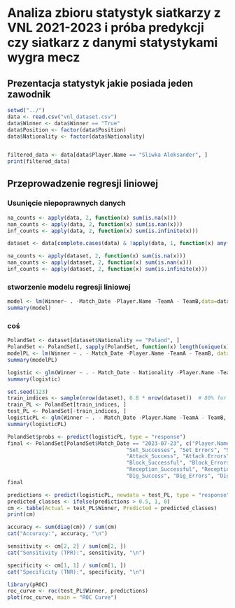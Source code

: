 # Analiza zbioru statystyk siatkarzy z VNL 2021-2023 i próba predykcji czy siatkarz z danymi statystykami wygra mecz

## Prezentacja statystyk jakie posiada jeden zawodnik

```r
setwd("../")
data <- read.csv("vnl_dataset.csv")
data$Winner <- data$Winner == "True"
data$Position <- factor(data$Position)
data$Nationality <- factor(data$Nationality)


filtered_data <- data[data$Player.Name == "Sliwka Aleksander", ]
print(filtered_data)
```

## Przeprowadzenie regresji liniowej

### Usunięcie niepoprawnych danych

```r
na_counts <- apply(data, 2, function(x) sum(is.na(x)))
nan_counts <- apply(data, 2, function(x) sum(is.nan(x)))
inf_counts <- apply(data, 2, function(x) sum(is.infinite(x)))

dataset <- data[complete.cases(data) & !apply(data, 1, function(x) any(is.nan(x) | is.infinite(x))), ]

na_counts <- apply(dataset, 2, function(x) sum(is.na(x)))
nan_counts <- apply(dataset, 2, function(x) sum(is.nan(x)))
inf_counts <- apply(dataset, 2, function(x) sum(is.infinite(x)))

```

### stworzenie modelu regresji liniowej

```r
model <- lm(Winner~ . -Match_Date -Player.Name -TeamA - TeamB,data=dataset)
summary(model)
```

### coś
```r
PolandSet <- dataset[dataset$Nationality == "Poland", ]
PolandSet <- PolandSet[, sapply(PolandSet, function(x) length(unique(x)) > 1)]
modelPL <- lm(Winner ~ . - Match_Date -Player.Name -TeamA - TeamB, data = PolandSet)
summary(modelPL)

```
```r
logistic <- glm(Winner ~ . - Match_Date - Nationality -Player.Name -TeamA - TeamB, family = binomial, data = dataset)
summary(logistic)
```
```r
set.seed(123) 
train_indices <- sample(nrow(dataset), 0.8 * nrow(dataset))  # 80% for training
train_PL <- PolandSet[train_indices, ]
test_PL <- PolandSet[-train_indices, ]
logisticPL <- glm(Winner ~ . - Match_Date -Player.Name -TeamA - TeamB, family = binomial, data = train_PL)
summary(logisticPL)
```
```r
PolandSet$probs <- predict(logisticPL, type = "response")
final <- PolandSet[PolandSet$Match_Date == "2023-07-23", c("Player.Name", "Position", "Year", "TeamA", "TeamB", "Match_Date", "Winner", "probs","Serve_Points","Serve_Errors", "Serve_Attempts", 
                                      "Set_Successes", "Set_Errors", "Set_Attempts", 
                                      "Attack_Success", "Attack.Errors", "Attack_Attempts", 
                                      "Block_Successful", "Block_Errors", "Block_Rebounds", 
                                      "Reception_Successful", "Reception_Errors", "Reception_Attemps", 
                                      "Dig_Success", "Dig_Errors", "Dig_Attempts")]
final
```
```r
predictions <- predict(logisticPL, newdata = test_PL, type = "response")
predicted_classes <- ifelse(predictions > 0.5, 1, 0)
cm <- table(Actual = test_PL$Winner, Predicted = predicted_classes)
print(cm)
```
```r
accuracy <- sum(diag(cm)) / sum(cm)
cat("Accuracy:", accuracy, "\n")

sensitivity <- cm[2, 2] / sum(cm[2, ])
cat("Sensitivity (TPR):", sensitivity, "\n")

specificity <- cm[1, 1] / sum(cm[1, ])
cat("Specificity (TNR):", specificity, "\n")
```
```r
library(pROC)
roc_curve <- roc(test_PL$Winner, predictions)
plot(roc_curve, main = "ROC Curve")
```